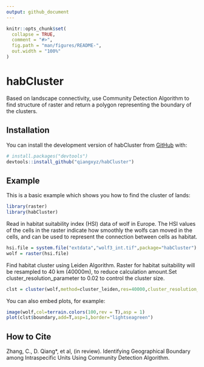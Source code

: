 ```yaml
---
output: github_document
---
```


<!-- README.md is generated from README.Rmd. Please edit that file -->

```r
knitr::opts_chunk$set(
  collapse = TRUE,
  comment = "#>",
  fig.path = "man/figures/README-",
  out.width = "100%"
)
```

# habCluster

<!-- badges: start -->
<!-- badges: end -->

Based on landscape connectivity, use Community Detection Algorithm to find structure of raster and return a polygon representing the boundary of the clusters.

## Installation

You can install the development version of habCluster from [GitHub](https://github.com/) with:

``` r
# install.packages("devtools")
devtools::install_github("qiangxyz/habCluster")
```

## Example

This is a basic example which shows you how to find the cluster of lands:

```r
library(raster)
library(habCluster)
```

Read in habitat suitability index (HSI) data of wolf in Europe. The HSI values of the cells in the raster indicate how smoothly the wolfs can moved in the cells, and can be used to represent the connection between cells as habitat.
```r
hsi.file = system.file("extdata","wolf3_int.tif",package="habCluster")
wolf = raster(hsi.file)
```

Find habitat cluster using Leiden Algorithm. Raster for habitat suitability will be resampled to 40 km (40000m), to reduce calculation amount.Set cluster_resolution_parameter to 0.02 to control the cluster size.

```r
clst = cluster(wolf,method=cluster_leiden,res=40000,cluster_resolution_parameter=0.02,silent = FALSE)
```

You can also embed plots, for example:

```r
image(wolf,col=terrain.colors(100,rev = T),asp = 1)
plot(clst$boundary,add=T,asp=1,border="lightseagreen")
```

## How to Cite
Zhang, C., D. Qiang*, et al, (in review). Identifying Geographical Boundary among Intraspecific Units Using Community Detection Algorithm.
